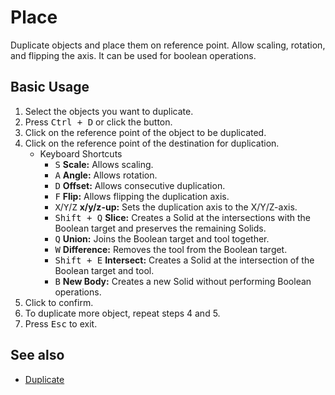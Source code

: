 
# Place

<Reference shortcut="Ctrl + D" command="Place" button="Left of Command Bar" />

Duplicate objects and place them on reference point. Allow scaling, rotation, and flipping the axis. It can be used for boolean operations.

## Basic Usage

1. Select the objects you want to duplicate.
2. Press <kbd>Ctrl + D</kbd> or click the button.
3. Click on the reference point of the object to be duplicated.
4. Click on the reference point of the destination for duplication.
   - <Kst>Keyboard Shortcuts</Kst>
      - <kbd>S</kbd> **Scale:** Allows scaling.
      - <kbd>A</kbd> **Angle:** Allows rotation.
      - <kbd>D</kbd> **Offset:** Allows consecutive duplication.
      - <kbd>F</kbd> **Flip:** Allows flipping the duplication axis.
      - <kbd>X</kbd>/<kbd>Y</kbd>/<kbd>Z</kbd> **x/y/z-up:** Sets the duplication axis to the X/Y/Z-axis.
      - <kbd>Shift + Q</kbd> **Slice:** Creates a Solid at the intersections with the Boolean target and preserves the remaining Solids.
      - <kbd>Q</kbd> **Union:** Joins the Boolean target and tool together.
      - <kbd>W</kbd> **Difference:** Removes the tool from the Boolean target.
      - <kbd>Shift + E</kbd> **Intersect:** Creates a Solid at the intersection of the Boolean target and tool.
      - <kbd>B</kbd> **New Body:** Creates a new Solid without performing Boolean operations.
5. Click to confirm.
6. To duplicate more object, repeat steps 4 and 5.
7. Press <kbd>Esc</kbd> to exit.

<VideoPlayer fileName="place"/>

## See also
- [Duplicate](./puplicate)